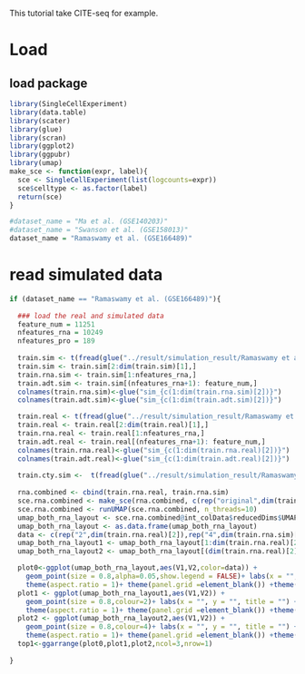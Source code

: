 This tutorial take CITE-seq for example.

# Load
## load package
```r
library(SingleCellExperiment)
library(data.table)
library(scater)
library(glue)
library(scran)
library(ggplot2)
library(ggpubr)
library(umap)
make_sce <- function(expr, label){
  sce <- SingleCellExperiment(list(logcounts=expr))
  sce$celltype <- as.factor(label)
  return(sce)
}
```

```r
#dataset_name = "Ma et al. (GSE140203)"
#dataset_name = "Swanson et al. (GSE158013)"
dataset_name = "Ramaswamy et al. (GSE166489)"
```

# read simulated data
```r
if (dataset_name == "Ramaswamy et al. (GSE166489)"){
  
  ### load the real and simulated data
  feature_num = 11251
  nfeatures_rna = 10249
  nfeatures_pro = 189
        
  train.sim <- t(fread(glue("../result/simulation_result/Ramaswamy et al. (GSE166489)/seed1_fold1_sim.csv")))
  train.sim <- train.sim[2:dim(train.sim)[1],]
  train.rna.sim <- train.sim[1:nfeatures_rna,]
  train.adt.sim <- train.sim[(nfeatures_rna+1): feature_num,]
  colnames(train.rna.sim)<-glue("sim_{c(1:dim(train.rna.sim)[2])}")
  colnames(train.adt.sim)<-glue("sim_{c(1:dim(train.adt.sim)[2])}")

  train.real <- t(fread(glue("../result/simulation_result/Ramaswamy et al. (GSE166489)/seed1_fold1_real.csv")))
  train.real <- train.real[2:dim(train.real)[1],]
  train.rna.real <- train.real[1:nfeatures_rna,]
  train.adt.real <- train.real[(nfeatures_rna+1): feature_num,]
  colnames(train.rna.real)<-glue("sim_{c(1:dim(train.rna.real)[2])}")
  colnames(train.adt.real)<-glue("sim_{c(1:dim(train.adt.real)[2])}")
      
  train.cty.sim <-  t(fread(glue("../result/simulation_result/Ramaswamy et al. (GSE166489)/seed1_fold1_label.csv")))[2,]
      
  rna.combined <- cbind(train.rna.real, train.rna.sim)
  sce.rna.combined <- make_sce(rna.combined, c(rep("original",dim(train.rna.real)[2]),rep("augment",dim(train.rna.sim)[2])))
  sce.rna.combined <- runUMAP(sce.rna.combined, n_threads=10)
  umap_both_rna_layout <- sce.rna.combined@int_colData$reducedDims$UMAP
  umap_both_rna_layout <- as.data.frame(umap_both_rna_layout)
  data <- c(rep("2",dim(train.rna.real)[2]),rep("4",dim(train.rna.sim)[2]))
  umap_both_rna_layout1 <- umap_both_rna_layout[1:dim(train.rna.real)[2],]
  umap_both_rna_layout2 <- umap_both_rna_layout[(dim(train.rna.real)[2]+1):(2*dim(train.rna.real)[2]),]

  plot0<-ggplot(umap_both_rna_layout,aes(V1,V2,color=data)) +
    geom_point(size = 0.8,alpha=0.05,show.legend = FALSE)+ labs(x = "", y = "", title = "") + theme_classic()  + 
    theme(aspect.ratio = 1)+ theme(panel.grid =element_blank()) +theme(axis.text = element_blank()) +  theme(axis.ticks = element_blank()) +  theme(plot.title = element_text(hjust = 0.5,size=8),panel.spacing = unit(0, "lines")) + ggtitle("Real+simulate")
  plot1 <- ggplot(umap_both_rna_layout1,aes(V1,V2)) +
    geom_point(size = 0.8,colour=2)+ labs(x = "", y = "", title = "") + theme_classic()  + 
    theme(aspect.ratio = 1)+ theme(panel.grid =element_blank()) +theme(axis.text = element_blank()) +  theme(axis.ticks = element_blank()) +  theme(plot.title = element_text(hjust = 0.5,size=8),panel.spacing = unit(0, "lines")) + ggtitle("Real RNA")
  plot2 <- ggplot(umap_both_rna_layout2,aes(V1,V2)) +
    geom_point(size = 0.8,colour=4)+ labs(x = "", y = "", title = "") + theme_classic()  + 
    theme(aspect.ratio = 1)+ theme(panel.grid =element_blank()) +theme(axis.text = element_blank()) +  theme(axis.ticks = element_blank()) +  theme(plot.title = element_text(hjust = 0.5,size=8),panel.spacing = unit(0, "lines")) + ggtitle("simulate RNA")
  top1<-ggarrange(plot0,plot1,plot2,ncol=3,nrow=1)
    
}


```

